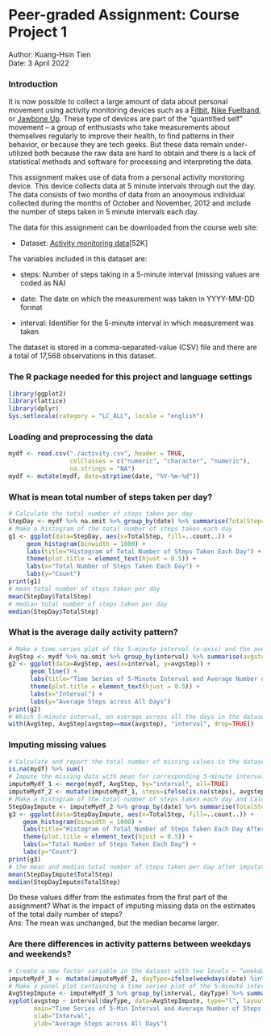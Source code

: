 # Peer-graded Assignment: Course Project 1
Author: Kuang-Hsin Tien  
Date: 3 April 2022

### Introduction
It is now possible to collect a large amount of data about personal movement using activity monitoring devices such as a [Fitbit](https://www.fitbit.com/global/tw/home), [Nike Fuelband](https://www.nike.com/help/a/why-cant-i-sync), or [Jawbone Up](https://www.jawbone.com/search). These type of devices are part of the “quantified self” movement – a group of enthusiasts who take measurements about themselves regularly to improve their health, to find patterns in their behavior, or because they are tech geeks. But these data remain under-utilized both because the raw data are hard to obtain and there is a lack of statistical methods and software for processing and interpreting the data.

This assignment makes use of data from a personal activity monitoring device. This device collects data at 5 minute intervals through out the day. The data consists of two months of data from an anonymous individual collected during the months of October and November, 2012 and include the number of steps taken in 5 minute intervals each day.

The data for this assignment can be downloaded from the course web site:

* Dataset: [Activity monitoring data](https://d396qusza40orc.cloudfront.net/repdata%2Fdata%2Factivity.zip)[52K]

The variables included in this dataset are:

* steps: Number of steps taking in a 5-minute interval (missing values are coded as \color{red}{\verb|NA|}NA)

* date: The date on which the measurement was taken in YYYY-MM-DD format

* interval: Identifier for the 5-minute interval in which measurement was taken

The dataset is stored in a comma-separated-value (CSV) file and there are a total of 17,568 observations in this dataset.


### The R package needed for this project and language settings
```r
library(ggplot2)
library(lattice)
library(dplyr)
Sys.setlocale(category = "LC_ALL", locale = "english")
```


### Loading and preprocessing the data
```r
mydf <- read.csv("./activity.csv", header = TRUE, 
                 colClasses = c("numeric", "character", "numeric"),
                 na.strings = "NA")
mydf <- mutate(mydf, date=strptime(date, "%Y-%m-%d"))
```


### What is mean total number of steps taken per day?
```r
# Calculate the total number of steps taken per day
StepDay <- mydf %>% na.omit %>% group_by(date) %>% summarise(TotalStep=sum(steps))
# Make a histogram of the total number of steps taken each day
g1 <- ggplot(data=StepDay, aes(x=TotalStep, fill=..count..)) + 
     geom_histogram(binwidth = 1000) + 
     labs(title="Histogram of Total Number of Steps Taken Each Day") + 
     theme(plot.title = element_text(hjust = 0.5)) +
     labs(x="Total Number of Steps Taken Each Day") + 
     labs(y="Count")
print(g1)
# mean total number of steps taken per day
mean(StepDay$TotalStep)
# median total number of steps taken per day
median(StepDay$TotalStep)
```


### What is the average daily activity pattern?
```r
# Make a time series plot of the 5-minute interval (x-axis) and the average number of steps taken, averaged across all days (y-axis)
AvgStep <- mydf %>% na.omit %>% group_by(interval) %>% summarise(avgstep=mean(steps))
g2 <- ggplot(data=AvgStep, aes(x=interval, y=avgstep)) + 
      geom_line() + 
      labs(title="Time Series of 5-Minute Interval and Average Number of Steps across All Days") + 
      theme(plot.title = element_text(hjust = 0.5)) +
      labs(x="Interval") + 
      labs(y="Average Steps across All Days")
print(g2)
# Which 5-minute interval, on average across all the days in the dataset, contains the maximum number of steps?
with(AvgStep, AvgStep[avgstep==max(avgstep), "interval", drop=TRUE])
```


### Imputing missing values
```r
# Calculate and report the total number of missing values in the dataset (i.e. the total number of rows with NAs)
is.na(mydf) %>% sum()
# Impute the missing data with mean for corresponding 5-minute interval and create the new dataframe "imputeMydf_2" with missing data filled in
imputeMydf_1 <- merge(mydf, AvgStep, by="interval", all=TRUE)
imputeMydf_2 <- mutate(imputeMydf_1, steps=ifelse(is.na(steps), avgstep, steps), avgstep=NULL)
# Make a histogram of the total number of steps taken each day and Calculate and report the mean and median total number of steps taken per day.
StepDayImpute <- imputeMydf_2 %>% group_by(date) %>% summarise(TotalStep=sum(steps))
g3 <- ggplot(data=StepDayImpute, aes(x=TotalStep, fill=..count..)) + 
    geom_histogram(binwidth = 1000) + 
    labs(title="Histogram of Total Number of Steps Taken Each Day After Imputation") + 
    theme(plot.title = element_text(hjust = 0.5)) +
    labs(x="Total Number of Steps Taken Each Day") + 
    labs(y="Count")
print(g3)
# the mean and median total number of steps taken per day after imputation
mean(StepDayImpute$TotalStep)
median(StepDayImpute$TotalStep)
```
Do these values differ from the estimates from the first part of the assignment? What is the impact of imputing missing data on the estimates of the total daily number of steps?  
Ans: The mean was unchanged, but the median became larger.


### Are there differences in activity patterns between weekdays and weekends?
```r
# Create a new factor variable in the dataset with two levels – “weekday” and “weekend” indicating whether a given date is a weekday or weekend day.
imputeMydf_3 <- mutate(imputeMydf_2, dayType=ifelse(weekdays(date) %in% c("Saturday", "Sunday"), "weekend", "weekday"))
# Make a panel plot containing a time series plot of the 5-minute interval (x-axis) and the average number of steps taken, averaged across all weekday days or weekend days (y-axis). 
AvgStepImpute <- imputeMydf_3 %>% group_by(interval, dayType) %>% summarise(avgstep=mean(steps))
xyplot(avgstep ~ interval|dayType, data=AvgStepImpute, type="l", layout=c(1,2),
       main="Time Series of 5-Min Interval and Average Number of Steps on Weekend and Weekday",
       xlab="Interval",
       ylab="Average Steps across All Days")
```